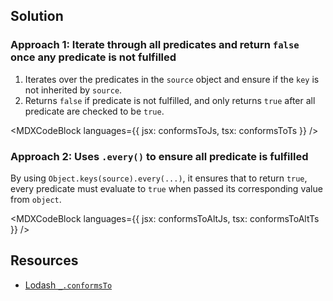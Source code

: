 

## Solution

### Approach 1: Iterate through all predicates and return `false` once any predicate is not fulfilled

1. Iterates over the predicates in the `source` object and ensure if the `key` is not inherited by `source`.
1. Returns `false` if predicate is not fulfilled, and only returns `true` after all predicate are checked to be `true`.

<MDXCodeBlock languages={{ jsx: conformsToJs, tsx: conformsToTs }} />

### Approach 2: Uses `.every()` to ensure all predicate is fulfilled

By using `Object.keys(source).every(...)`, it ensures that to return `true`, every predicate must evaluate to `true` when passed its corresponding value from `object`.

<MDXCodeBlock languages={{ jsx: conformsToAltJs, tsx: conformsToAltTs }} />

## Resources

- [Lodash `_.conformsTo`](https://lodash.com/docs/#conformsTo)

